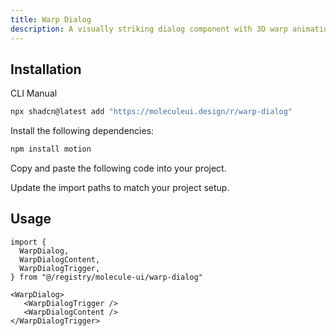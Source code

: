 ```yaml
---
title: Warp Dialog
description: A visually striking dialog component with 3D warp animations and smooth transitions. Features perspective transformations, animated backgrounds, and spring-based motion effects for an immersive user experience.
---
```


<ComponentPreview name='warp-dialog-demo' />

## Installation

<Tabs defaultValue='cli'>

<TabsList>
  <TabsTrigger value="cli">CLI</TabsTrigger>
  <TabsTrigger value="manual">Manual</TabsTrigger>
</TabsList>

<TabsContent value='cli'>

```bash
npx shadcn@latest add "https://moleculeui.design/r/warp-dialog"
```

</TabsContent>

<TabsContent value='manual'>

<Steps>

<Step>Install the following dependencies:</Step>

```bash
npm install motion
```

<Step>Copy and paste the following code into your project.</Step>

<ComponentSource
  title="components/molecule-ui/warp-dialog.tsx"
  name="warp-dialog"
/>

<Step>Update the import paths to match your project setup.</Step>

</Steps>

</TabsContent>

</Tabs>

<div className='mb-6'>

## Usage

```tsx
import {
  WarpDialog,
  WarpDialogContent,
  WarpDialogTrigger,
} from "@/registry/molecule-ui/warp-dialog"
```

```tsx
<WarpDialog>
   <WarpDialogTrigger />
   <WarpDialogContent />
</WarpDialogTrigger>
```

</div>